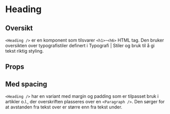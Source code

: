 
<Meta of={HeadingStories} />

# Heading

<ComponentLinkRow
  docsHref="https://design.domstol.no/987b33f71/p/3718e2-typography"
  figmaHref="https://www.figma.com/file/ewqSDmkgqDQ5PyOsRp4V5b/DDS-Komponenter?type=design&node-id=9982-211812&mode=design&t=gx7RPj9DH45EpNDL-4"
  githubHref="https://github.com/domstolene/designsystem/tree/main/packages/components/src/components/Typography/Heading"
/>

## Oversikt

`<Heading />` er en komponent som tilsvarer `<h1>`-`<h6>` HTML tag. Den bruker oversikten over typografistiler definert i <Link external href="https://design.domstol.no/987b33f71/p/63b944-typografi/b/21516f">Typografi | Stiler og bruk</Link> til å gi tekst riktig styling.

## Props

<Canvas of={HeadingStories.Default} />
<Controls of={HeadingStories.Default} />

## Med spacing

`<Heading />` har en variant med margin og padding som er tilpasset bruk i artikler o.l., der overskriften plasseres over en `<Paragraph />`. Den sørger for at avstanden fra tekst over er større enn fra tekst under.

<Canvas of={HeadingStories.WithMargins} />
